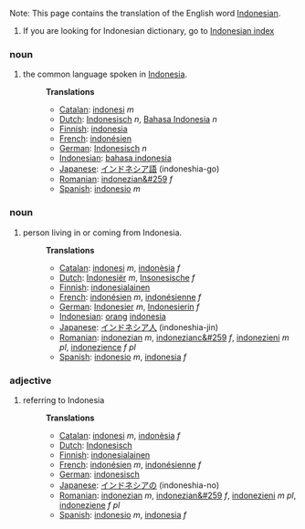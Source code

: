 Note: This page contains the translation of the English word [[Indonesian]].
#If you are looking for Indonesian dictionary, go to [[Wiktionary:Indonesian_index|Indonesian index]]

===noun===
#the common language spoken in [[w:Indonesia|Indonesia]].
#:'''Translations'''
#:*[[Catalan]]: [[indonesi]] ''m''
#:*[[Dutch]]: [[Indonesisch]] ''n'', [[Bahasa Indonesia]] ''n''
#:*[[Finnish]]: [[indonesia]]
#:*[[French]]: [[indonésien]]
#:*[[German]]: [[Indonesisch]] ''n''
#:*[[Indonesian]]: [[bahasa indonesia]]
#:*[[Japanese]]: [[インドネシア語]] (indoneshia-go)
#:*[[Romanian]]: [[indonezian&#259]] ''f''
#:*[[Spanish]]: [[indonesio]] ''m''

===noun===
#person living in or coming from Indonesia.
#:'''Translations'''
#:*[[Catalan]]: [[indonesi]] ''m'', [[indonèsia]] ''f''
#:*[[Dutch]]: [[Indonesiër]] ''m'', [[Insonesische]] ''f''
#:*[[Finnish]]: [[indonesialainen]]
#:*[[French]]: [[indonésien]] ''m'', [[indonésienne]] ''f''
#:*[[German]]: [[Indonesier]] ''m'', [[Indonesierin]] ''f''
#:*[[Indonesian]]: [[orang]] [[indonesia]]
#:*[[Japanese]]: [[インドネシア人]] (indoneshia-jin)
#:*[[Romanian]]: [[indonezian]] ''m'', [[indonezianc&#259]] ''f'', [[indonezieni]] ''m pl'', [[indonezience]] ''f pl''
#:*[[Spanish]]: [[indonesio]] ''m'', [[indonesia]] ''f''

===adjective===
#referring to Indonesia
#:'''Translations'''
#:*[[Catalan]]: [[indonesi]] ''m'', [[indonèsia]] ''f''
#:*[[Dutch]]: [[Indonesisch]]
#:*[[Finnish]]: [[indonesialainen]]
#:*[[French]]: [[indonésien]] ''m'', [[indonésienne]] ''f''
#:*[[German]]: [[indonesisch]]
#:*[[Japanese]]: [[インドネシアの]] (indoneshia-no)
#:*[[Romanian]]: [[indonezian]] ''m'', [[indonezian&#259]] ''f'', [[indonezieni]] ''m pl'', [[indoneziene]] ''f pl''
#:*[[Spanish]]: [[indonesio]] ''m'', [[indonesia]] ''f''